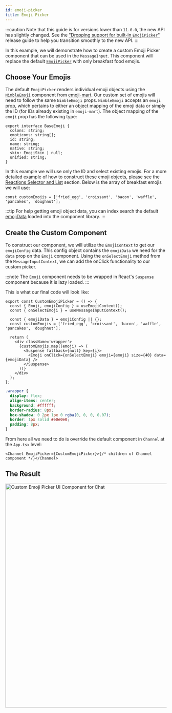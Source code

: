 ```yaml
---
id: emoji-picker
title: Emoji Picker
---
```



:::caution
Note that this guide is for versions lower than `11.0.0`, the new API has slightly changed. See the ["Dropping support for built-in `EmojiPicker`"](../../release-guides/upgrade-to-v11.mdx#dropping-support-for-built-in-emojipicker) release guide to help you transition smoothly to the new API.
:::

In this example, we will demonstrate how to create a custom Emoji Picker component that can be used in the `MessageInput`. This component will replace the default [`EmojiPicker`](https://github.com/GetStream/stream-chat-react/blob/master/src/components/MessageInput/EmojiPicker.tsx) with only breakfast food emojis.

## Choose Your Emojis

The default `EmojiPicker` renders individual emoji objects using the [`NimbleEmoji`](https://github.com/missive/emoji-mart/blob/v3.0.1/src/components/emoji/nimble-emoji.js) component from [emoji-mart](https://www.npmjs.com/package/emoji-mart). Our custom set of emojis will need to follow the same `NimbleEmoji` props. `NimbleEmoji` accepts an `emoji` prop, which pertains to either an object mapping of the emoji data or simply the ID (for IDs already existing in `emoji-mart`). The object mapping of the `emoji` prop has the following type:

```tsx
export interface BaseEmoji {
  colons: string;
  emoticons: string[];
  id: string;
  name: string;
  native: string;
  skin: EmojiSkin | null;
  unified: string;
}
```

In this example we will use only the ID and select existing emojis. For a more detailed example of how to construct these emoji objects, please see the [Reactions Selector and List](../theming/reactions.mdx) section. Below is the array of breakfast emojis we will use:

```tsx
const customEmojis = ['fried_egg', 'croissant', 'bacon', 'waffle', 'pancakes', 'doughnut'];
```

:::tip
For help getting emoji object data, you can index search the default [emojiData](https://github.com/GetStream/stream-chat-react/blob/master/src/stream-emoji.json)
loaded into the component library.
:::

## Create the Custom Component

To construct our component, we will utilize the `EmojiContext` to get our `emojiConfig` data. This config object contains the `emojiData` we need for the `data` prop on the `Emoji` component. Using the `onSelectEmoji` method from the `MessageInputContext`, we can add the onClick functionality to our custom picker.

:::note
The `Emoji` component needs to be wrapped in React's `Suspense` component because it is lazy loaded.
:::

This is what our final code will look like:

```tsx
export const CustomEmojiPicker = () => {
  const { Emoji, emojiConfig } = useEmojiContext();
  const { onSelectEmoji } = useMessageInputContext();

  const { emojiData } = emojiConfig || {};
  const customEmojis = ['fried_egg', 'croissant', 'bacon', 'waffle', 'pancakes', 'doughnut'];

  return (
    <div className='wrapper'>
      {customEmojis.map((emoji) => (
        <Suspense fallback={null} key={i}>
          <Emoji onClick={onSelectEmoji} emoji={emoji} size={40} data={emojiData} />
        </Suspense>
      ))}
    </div>
  );
};
```

```css
.wrapper {
  display: flex;
  align-items: center;
  background: #ffffff;
  border-radius: 8px;
  box-shadow: 0 2px 1px 0 rgba(0, 0, 0, 0.07);
  border: 1px solid #e0e0e0;
  padding: 8px;
}
```

From here all we need to do is override the default component in `Channel` at the `App.tsx` level:

```tsx
<Channel EmojiPicker={CustomEmojiPicker}>{/* children of Channel component */}</Channel>
```

## The Result

<img src={CustomEmojiPicker} alt='Custom Emoji Picker UI Component for Chat' width='700' />
